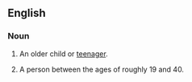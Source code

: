 ==English==

===Noun===
{{en-noun|sg=[[young]] [[adult]]}}
{{wikipedia}}
# An older child or [[teenager]].
# {{psychology}} A person between the ages of roughly 19 and 40.